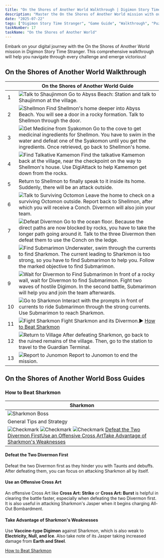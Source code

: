 ```yaml
---
title: "On the Shores of Another World Walkthrough | Digimon Story Time Stranger"
description: "Master the On the Shores of Another World mission with our comprehensive walkthrough. Learn battle strategies, game mechanics, and progression tips for Digimon Story Time Stranger."
date: "2025-07-22"
tags: ["Digimon Story Time Stranger", "Game Guide", "Walkthrough", "Puzzle Games", "Mobile Games"]
taskNumber: 17
taskName: "On the Shores of Another World"
---
```


Embark on your digital journey with the On the Shores of Another World mission in Digimon Story Time Stranger. This comprehensive walkthrough will help you navigate through every challenge and emerge victorious!

## On the Shores of Another World Walkthrough

|  | On the Shores of Another World Guide |
| --- | --- |
| 1 | ![Talk to Shaujinmon](/images/walkthorough/4b1ad13deb878fe2.webp) Go to Abyss Beach: Station and talk to Shaujinmon at the village. |
| 2 | ![Shellmon](/images/walkthorough/b5657332c633b963.webp) Find Shellmon's home deeper into Abyss Beach. You will see a door in a rocky formation. Talk to Shellmon through the door. |
| 3 | ![Get Medicine from Syakomon](/images/walkthorough/705e6bccc4d5d34d.webp) Go to the cove to get medicinal ingredients for Shellmon. You have to swim in the water and defeat one of the Syakomon until you get the ingredients. Once retrieved, go back to Shellmon's home. |
| 4 | ![Find Talkative Kamemon](/images/walkthorough/3f8dd72822d81d4e.webp) Find the talkative Kamemon back at the village, near the checkpoint on the way to Shellmon's house. Use DigiAttack to help Kamemon get down from the rocks. |
| 5 | Return to Shellmon to finally speak to it inside its home. Suddenly, there will be an attack outside. |
| 6 | ![Talk to Surviving Octomon](/images/walkthorough/bc1fc581c403c1ac.webp) Leave the home to check on a surviving Octomon outside. Report back to Shellmon, after which you will receive a Conch. Divermon will also join your team. |
| 7 | ![Defeat Divermon](/images/walkthorough/3db28dc6db1d9164.webp) Go to the ocean floor. Because the direct paths are now blocked by rocks, you have to take the longer path going around it. Talk to the three Divermon then defeat them to use the Conch on the ledge. |
| 8 | ![Find Submarimon](/images/walkthorough/059cbf1da924c882.webp) Underwater, swim through the currents to find Sharkmon. The current leading to Sharkmon is too strong, so you have to find Submarimon to help you. Follow the marked objective to find Submarimon. |
| 9 | ![Wait for Divermon to Find Submarimon](/images/walkthorough/b52f6b35b28d327a.webp) In front of a rocky wall, wait for Divermon to find Submarimon. Fight two waves of hostile Digimon. In the second battle, Submarimon will help you and join the team afterwards. |
| 10 | ![Go to Sharkmon](/images/walkthorough/24db3a1ab1e67561.webp) Interact with the prompts in front of currents to ride Submarimon through the strong currents. Use Submarimon to reach Sharkmon. |
| 11 | ![Fight Sharkmon](/images/walkthorough/450458ef7ea1c79a.webp) Fight Sharkmon and its Divermon.▶︎ [How to Beat Sharkmon](#hm_101) |
| 12 | ![Return to Village](/images/walkthorough/f91e5e7c1f591f08.webp) After defeating Sharkmon, go back to the ruined remains of the village. Then, go to the station to travel to the Guardian Terminal. |
| 13 | ![Report to Junomon](/images/walkthorough/9760e68c704aa1bf.webp) Report to Junomon to end the mission. |

## On the Shores of Another World Boss Guides

### How to Beat Sharkmon

| Sharkmon |
| --- |
| ![Sharkmon Boss](/images/walkthorough/8cbd89a25e7e1816.webp) |
| General Tips and Strategy |
| ![Checkmark](/images/walkthorough/302062a858042a1d.webp) ![Checkmark](/images/walkthorough/302062a858042a1d.webp) ![Checkmark](/images/walkthorough/302062a858042a1d.webp) [Defeat the Two Divermon First](#hs_1)[Use an Offensive Cross Art](#hs_2)[Take Advantage of Sharkmon's Weaknesses](#hs_3) |

#### Defeat the Two Divermon First

Defeat the two Divermon first as they hinder you with Taunts and debuffs. After defeating them, you can focus on attacking Sharkmon all by itself.

#### Use an Offensive Cross Art

An offensive Cross Art like **Cross Art: Strike** or **Cross Art: Burst** is helpful in clearing the battle faster, especially when defeating the two Divermon first. It is also useful in attacking Sharkmon's Jasper when it begins charging All-Out Bombardment.

#### Take Advantage of Sharkmon's Weaknesses

Use **Vaccine-type Digimon** against Sharkmon, which is also weak to **Electricity, Null, and Ice**. Also take note of its Jasper taking increased damage from **Earth and Steel**.

[How to Beat Sharkmon](/games/Digimon-Story-Time-Stranger/archives/556318)